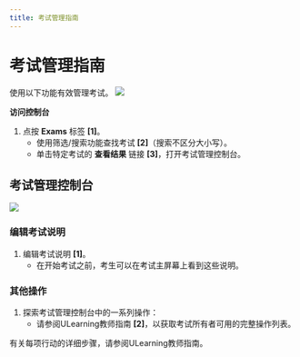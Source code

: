 ```yaml
---
title: 考试管理指南
---
```




# 考试管理指南

使用以下功能有效管理考试。
![](/img/ulearning/admin/exam01.png)

 **访问控制台** 
 1. 点按 **Exams** 标签 **[1]**。 
     - 使用筛选/搜索功能查找考试 **[2]**（搜索不区分大小写）。 
     - 单击特定考试的 **查看结果** 链接 **[3]**，打开考试管理控制台。 
 
 ## 考试管理控制台
![](/img/ulearning/admin/exam02.png)

### 编辑考试说明
1. 编辑考试说明 **[1]**。
     - 在开始考试之前，考生可以在考试主屏幕上看到这些说明。

### 其他操作
1. 探索考试管理控制台中的一系列操作：
     - 请参阅ULearning教师指南 **[2]**，以获取考试所有者可用的完整操作列表。

<Callout type="info" emoji="ℹ️">
 有关每项行动的详细步骤，请参阅ULearning教师指南。
</Callout>